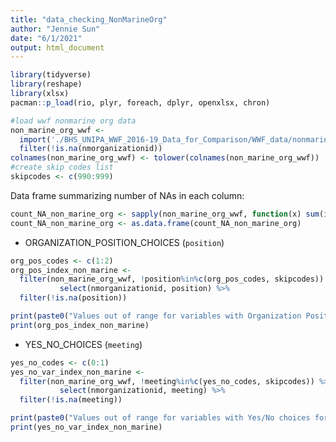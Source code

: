 ```yaml
---
title: "data_checking_NonMarineOrg"
author: "Jennie Sun"
date: "6/1/2021"
output: html_document
---
```

```r
library(tidyverse)
library(reshape)
library(xlsx)
pacman::p_load(rio, plyr, foreach, dplyr, openxlsx, chron)
```

```r
#load wwf nonmarine org data
non_marine_org_wwf <- 
  import('./BHS_UNIPA_WWF_2016-19_Data_for_Comparison/WWF_data/nonmarineorganizationmembership-20210113.csv')  %>%
  filter(!is.na(nmorganizationid))
colnames(non_marine_org_wwf) <- tolower(colnames(non_marine_org_wwf))
#create skip codes list
skipcodes <- c(990:999)
```

Data frame summarizing number of NAs in each column: 
```r
count_NA_non_marine_org <- sapply(non_marine_org_wwf, function(x) sum(is.na(x)))
count_NA_non_marine_org <- as.data.frame(count_NA_non_marine_org)
```

* ORGANIZATION_POSITION_CHOICES (`position`)
```r
org_pos_codes <- c(1:2)
org_pos_index_non_marine <- 
  filter(non_marine_org_wwf, !position%in%c(org_pos_codes, skipcodes)) %>%
           select(nmorganizationid, position) %>%
  filter(!is.na(position))

print(paste0("Values out of range for variables with Organization Position choices for Non-Marine Organization ID", org_pos_index_non_marine$nmorganizationid))
print(org_pos_index_non_marine)
```

* YES_NO_CHOICES (`meeting`)
```r
yes_no_codes <- c(0:1)
yes_no_var_index_non_marine <- 
  filter(non_marine_org_wwf, !meeting%in%c(yes_no_codes, skipcodes)) %>%
           select(nmorganizationid, meeting) %>%
  filter(!is.na(meeting))

print(paste0("Values out of range for variables with Yes/No choices for Non-Marine Organization ID", yes_no_var_index_non_marine$nmorganizationid))
print(yes_no_var_index_non_marine)
```